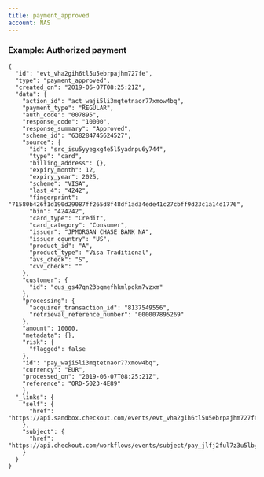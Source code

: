 ```yaml
---
title: payment_approved
account: NAS
---
```


### Example: Authorized payment

    {
      "id": "evt_vha2gih6tl5u5ebrpajhm727fe",
      "type": "payment_approved",
      "created_on": "2019-06-07T08:25:21Z",
      "data": {
        "action_id": "act_waji5li3mqtetnaor77xmow4bq",
        "payment_type": "REGULAR",
        "auth_code": "007895",
        "response_code": "10000",
        "response_summary": "Approved",
        "scheme_id": "638284745624527",
        "source": {
          "id": "src_isu5yyegxg4e5l5yadnpu6y744",
          "type": "card",
          "billing_address": {},
          "expiry_month": 12,
          "expiry_year": 2025,
          "scheme": "VISA",
          "last_4": "4242",
          "fingerprint": "71580b426f1d190d29087ff265d8f48df1ad34ede41c27cbff9d23c1a14d1776",
          "bin": "424242",
          "card_type": "Credit",
          "card_category": "Consumer",
          "issuer": "JPMORGAN CHASE BANK NA",
          "issuer_country": "US",
          "product_id": "A",
          "product_type": "Visa Traditional",
          "avs_check": "S",
          "cvv_check": ""
        },
        "customer": {
          "id": "cus_gs47qn23bqmefhkmlpokm7vzxm"
        },
        "processing": {
          "acquirer_transaction_id": "8137549556",
          "retrieval_reference_number": "000007895269"
        },
        "amount": 10000,
        "metadata": {},
        "risk": {
          "flagged": false
        },
        "id": "pay_waji5li3mqtetnaor77xmow4bq",
        "currency": "EUR",
        "processed_on": "2019-06-07T08:25:21Z",
        "reference": "ORD-5023-4E89"
        },
      "_links": {
        "self": {
          "href": "https://api.sandbox.checkout.com/events/evt_vha2gih6tl5u5ebrpajhm727fe"
        },
        "subject": {
          "href": "https://api.checkout.com/workflows/events/subject/pay_jlfj2ful7z3u5lbykhy5lzezvm"
        }
      }
    }
